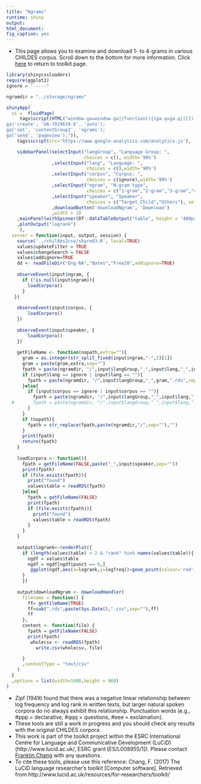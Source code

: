 ```yaml
---
title: "Ngrams"
runtime: shiny
output: 
html_document: 
fig_caption: yes
---
```


- This page allows you to examine and download 1- to 4-grams in various CHILDES corpus.  Scroll down to the bottom for more information.  Click [here](../) to return to toolkit page.

```r
library(shinycssloaders)
require(ggplot2)
ignore = "-----"

ngramdir = "../storage/ngrams"


```

```r

shinyApp(
  ui =  fluidPage(
     tags$script(HTML("window.ga=window.ga||function(){(ga.q=ga.q||[]).push(arguments)};ga.l=+new Date;
ga('create', 'UA-7929639-6', 'auto');
ga('set', 'contentGroup1', 'ngrams'); 
ga('send', 'pageview');")),
    tags$script(src='https://www.google-analytics.com/analytics.js'),

    sidebarPanel(selectInput("langGroup", "Language Group: ", 
                             choices = c(), width='90%')
                 ,selectInput("lang", "Language: ",
                              choices = c(),width='90%')
                 ,selectInput("corpus", "Corpus: ", 
                              choices = c(ignore),width='90%')
                 ,selectInput("ngram", "N-gram type", 
                              choices = c("1-gram","2-gram","3-gram","4-gram"), selected="1-gram",width='90%')
                 ,selectInput("speaker", "Speaker", 
                              choices = c("Target_Child","Others"), selected="Others",width='90%')          
                 ,downloadButton('downloadNgram', 'Download')
                 ,width = 3)
    ,mainPanel(withSpinner(DT::dataTableOutput("table", height = '400px')))
    ,plotOutput("logrank")
     ),
  server = function(input, output, session) {
    source('../childes2csv/shared3.R', local=TRUE)
    values$updateFilter = TRUE
    values$changeSearch = FALSE
    values$addignore=TRUE
    dd <- readFileDir("Eng-NA","Bates","Free20",addignore=TRUE)
    
    observeEvent(input$ngram, {
      if (!is.null(input$ngram)){
        loadCorpora()
      }
   })
    
    observeEvent(input$corpus, {
        loadCorpora()
    })
    
    observeEvent(input$speaker, {
        loadCorpora()
    })
    
    getFileName <- function(nopath,extra=""){
      gram = as.integer(str_split_fixed(input$ngram,"-",2)[1])
      gram = paste(gram,extra,sep="")
      fpath = paste(ngramdir, "/",input$langGroup,"_",input$lang,"_",input$corpus, "_",gram,".rds",sep="")
      if (input$lang == ignore | input$lang == ""){
        fpath = paste(ngramdir, "/",input$langGroup,"_",gram,".rds",sep="")
      }else{
        if (input$corpus == ignore | input$corpus == ""){
          fpath = paste(ngramdir, "/",input$langGroup,"_",input$lang,"_",gram,".rds",sep="")
  #       fpath = paste(ngramdir, "/",input$langGroup,"_",input$lang,"_ALL_",gram,".rds",sep="")
        }
      }
      if (nopath){
        fpath = str_replace(fpath,paste(ngramdir,"/",sep=""),"")
      }
      print(fpath)
      return(fpath)
    }
    
    loadCorpora <- function(){
      fpath = getFileName(FALSE,paste("_",input$speaker,sep=""))
      print(fpath)
      if (file.exists(fpath)){
        print("found")
        values$table = readRDS(fpath)
      }else{
        fpath = getFileName(FALSE)
        print(fpath)
        if (file.exists(fpath)){
          print("found")
          values$table = readRDS(fpath)
        }
      }
    }
    
    output$logrank<-renderPlot({
      if (length(values$table) > 2 & "rank" %in% names(values$table)){
        ngdf = values$table
        ngdf = ngdf[ngdf$punct == 0,]
         ggplot(ngdf,aes(x=logrank,y=logfreq))+geom_point(colour='red')+stat_smooth(method="lm")
      }
      })
    
    output$downloadNgram <- downloadHandler(
      filename = function() { 
        ff= getFileName(TRUE)
        ff=sub(".rds",paste(Sys.Date(),".csv",sep=""),ff)
        ff
      },
      content <- function(file) {
        fpath = getFileName(FALSE)
        print(fpath)
         wholecsv <- readRDS(fpath)
           write.csv(wholecsv, file)

      }
      ,contentType = "text/csv"
    )
  }
  ,options = list(width=1000,height = 960)
)
```

- Zipf (1949) found that there was a negative linear relationship between log frequency and log rank in written texts, but larger natural spoken corpora do no always exhibit this relationship.  Punctuation words (e.g., #ppp = declarative, #qqq = questions, #eee = exclamation).
- These tools are still a work in progress and you should check any results with the original CHILDES corpora.  
- This work is part of the toolkit project within the ESRC International Centre for Language and Communicative Development (LuCiD) (http://www.lucid.ac.uk/, ESRC grant [ES/L008955/1]).  Please contact [Franklin Chang](https://sites.google.com/site/sentenceproductionmodel/cv) with any questions.
- To cite these tools, please use this reference: Chang, F. (2017) The LuCiD language researcher's toolkit [Computer software]. Retrieved from http://www.lucid.ac.uk/resources/for-researchers/toolkit/

